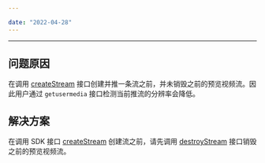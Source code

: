 ```yaml
---

date: "2022-04-28"
---
```


<Title>摄像头支持的情况下，预览设置 1920 * 1080，但实际推流只有 640 * 480，该如何处理？</Title>



- - -


## 问题原因

在调用 [createStream](https://doc-zh.zego.im/article/api?doc=Express_Video_SDK_API~javascript_web~class~ZegoExpressEngine#create-stream)  接口创建并推一条流之前，并未销毁之前的预览视频流。因此用户通过 `getusermedia` 接口检测当前推流的分辨率会降低。

## 解决方案

在调用 SDK 接口 [createStream](https://doc-zh.zego.im/article/api?doc=Express_Video_SDK_API~javascript_web~class~ZegoExpressEngine#create-stream) 创建流之前，请先调用 [destroyStream](https://doc-zh.zego.im/article/api?doc=Express_Video_SDK_API~javascript_web~class~ZegoExpressEngine#destroy-stream) 接口销毁之前的预览视频流。